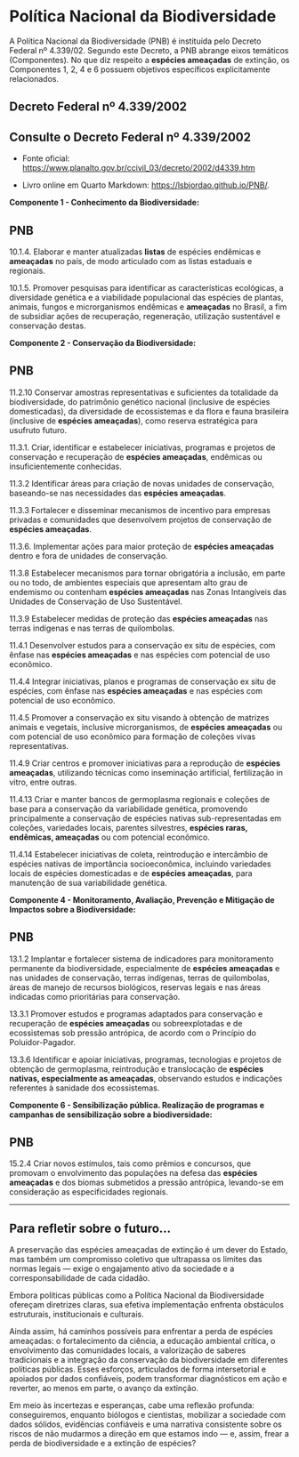 # Política Nacional da Biodiversidade

A Política Nacional da Biodiversidade (PNB) é instituída pelo Decreto Federal nº 4.339/02. Segundo este Decreto, a PNB abrange eixos temáticos (Componentes). No que diz respeito a **espécies ameaçadas** de extinção, os Componentes 1, 2, 4 e 6 possuem objetivos específicos explicitamente relacionados.

## Decreto Federal nº 4.339/2002

::: {.callout-tip collapse="true"}

## Consulte o Decreto Federal nº 4.339/2002

- Fonte oficial: [https://www.planalto.gov.br/ccivil_03/decreto/2002/d4339.htm](https://www.planalto.gov.br/ccivil_03/decreto/2002/d4339.htm)

- Livro online em Quarto Markdown: [https://lsbjordao.github.io/PNB/](https://lsbjordao.github.io/PNB/).

:::

**Componente 1 - Conhecimento da Biodiversidade:**

::: {.callout-note icon=false}

## PNB

10.1.4. Elaborar e manter atualizadas <b>listas</b> de espécies endêmicas e <b>ameaçadas</b> no país, de modo articulado com as listas estaduais e regionais. 

10.1.5. Promover pesquisas para identificar as características ecológicas, a diversidade genética e a viabilidade populacional das espécies de plantas, animais, fungos e microrganismos endêmicas e <b>ameaçadas</b> no Brasil, a fim de subsidiar ações de recuperação, regeneração, utilização sustentável e conservação destas.

:::

**Componente 2 - Conservação da Biodiversidade:**

::: {.callout-note icon=false}

## PNB

11.2.10 Conservar amostras representativas e suficientes da totalidade da biodiversidade, do patrimônio genético nacional (inclusive de espécies domesticadas), da diversidade de ecossistemas e da flora e fauna brasileira (inclusive de **espécies ameaçadas**), como reserva estratégica para usufruto futuro.

11.3.1. Criar, identificar e estabelecer iniciativas, programas e projetos de conservação e recuperação de **espécies ameaçadas**, endêmicas ou insuficientemente conhecidas.

11.3.2 Identificar áreas para criação de novas unidades de conservação, baseando-se nas necessidades das **espécies ameaçadas**.

11.3.3 Fortalecer e disseminar mecanismos de incentivo para empresas privadas e comunidades que desenvolvem projetos de conservação de **espécies ameaçadas**.

11.3.6. Implementar ações para maior proteção de **espécies ameaçadas** dentro e fora de unidades de conservação.

11.3.8 Estabelecer mecanismos para tornar obrigatória a inclusão, em parte ou no todo, de ambientes especiais que apresentam alto grau de endemismo ou contenham **espécies ameaçadas** nas Zonas Intangíveis das Unidades de Conservação de Uso Sustentável.

11.3.9 Estabelecer medidas de proteção das **espécies ameaçadas** nas terras indígenas e nas terras de quilombolas.

11.4.1 Desenvolver estudos para a conservação ex situ de espécies, com ênfase nas **espécies ameaçadas** e nas espécies com potencial de uso econômico.

11.4.4 Integrar iniciativas, planos e programas de conservação ex situ de espécies, com ênfase nas **espécies ameaçadas** e nas espécies com potencial de uso econômico.

11.4.5 Promover a conservação ex situ visando à obtenção de matrizes animais e vegetais, inclusive microrganismos, de **espécies ameaçadas** ou com potencial de uso econômico para formação de coleções vivas representativas.

11.4.9 Criar centros e promover iniciativas para a reprodução de **espécies ameaçadas**, utilizando técnicas como inseminação artificial, fertilização in vitro, entre outras.

11.4.13 Criar e manter bancos de germoplasma regionais e coleções de base para a conservação da variabilidade genética, promovendo principalmente a conservação de espécies nativas sub-representadas em coleções, variedades locais, parentes silvestres, **espécies raras, endêmicas, ameaçadas** ou com potencial econômico.

11.4.14 Estabelecer iniciativas de coleta, reintrodução e intercâmbio de espécies nativas de importância socioeconômica, incluindo variedades locais de espécies domesticadas e de **espécies ameaçadas**, para manutenção de sua variabilidade genética.

:::

**Componente 4 - Monitoramento, Avaliação, Prevenção e Mitigação de Impactos sobre a Biodiversidade:**

::: {.callout-note icon=false}

## PNB

13.1.2 Implantar e fortalecer sistema de indicadores para monitoramento permanente da biodiversidade, especialmente de **espécies ameaçadas** e nas unidades de conservação, terras indígenas, terras de quilombolas, áreas de manejo de recursos biológicos, reservas legais e nas áreas indicadas como prioritárias para conservação.

13.3.1 Promover estudos e programas adaptados para conservação e recuperação de **espécies ameaçadas** ou sobreexplotadas e de ecossistemas sob pressão antrópica, de acordo com o Princípio do Poluidor-Pagador.

13.3.6 Identificar e apoiar iniciativas, programas, tecnologias e projetos de obtenção de germoplasma, reintrodução e translocação de **espécies nativas, especialmente as ameaçadas**, observando estudos e indicações referentes à sanidade dos ecossistemas.

:::

**Componente 6 - Sensibilização pública. Realização de programas e campanhas de sensibilização sobre a biodiversidade:**

::: {.callout-note icon=false}

## PNB

15.2.4 Criar novos estímulos, tais como prêmios e concursos, que promovam o envolvimento das populações na defesa das **espécies ameaçadas** e dos biomas submetidos a pressão antrópica, levando-se em consideração as especificidades regionais.

:::

---

:::{.callout-tip collapse="true"}

## Para refletir sobre o futuro...

A preservação das espécies ameaçadas de extinção é um dever do Estado, mas também um compromisso coletivo que ultrapassa os limites das normas legais — exige o engajamento ativo da sociedade e a corresponsabilidade de cada cidadão.

Embora políticas públicas como a Política Nacional da Biodiversidade ofereçam diretrizes claras, sua efetiva implementação enfrenta obstáculos estruturais, institucionais e culturais.

Ainda assim, há caminhos possíveis para enfrentar a perda de espécies ameaçadas: o fortalecimento da ciência, a educação ambiental crítica, o envolvimento das comunidades locais, a valorização de saberes tradicionais e a integração da conservação da biodiversidade em diferentes políticas públicas. Esses esforços, articulados de forma intersetorial e apoiados por dados confiáveis, podem transformar diagnósticos em ação e reverter, ao menos em parte, o avanço da extinção.

Em meio às incertezas e esperanças, cabe uma reflexão profunda: conseguiremos, enquanto biólogos e cientistas, mobilizar a sociedade com dados sólidos, evidências confiáveis e uma narrativa consistente sobre os riscos de não mudarmos a direção em que estamos indo — e, assim, frear a perda de biodiversidade e a extinção de espécies?

:::